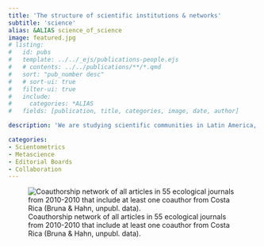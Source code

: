 ```yaml
---
title: 'The structure of scientific institutions & networks'
subtitle: 'science'
alias: &ALIAS science_of_science
image: featured.jpg
# listing:
#   id: pubs
#   template: ../../_ejs/publications-people.ejs 
#   # contents: ../../publications/**/*.qmd
#   sort: "pub_number desc"
#   # sort-ui: true
#   filter-ui: true
#   include:
#     categories: *ALIAS
#   fields: [publication, title, categories, image, date, author]

description: 'We are studying scientific communities in Latin America, especially (a) factors that influence within- and between-country patterns of scientific productivity, (b) the role of international collaboration on the impact of scientists and their research, and (c) the structure of scientific institutions and networks.'

categories:
- Scientometrics
- Metascience
- Editorial Boards
- Collaboration
---
```



![Coauthorship network of all articles in 55 ecological journals from 2010-2010 that include at least one coauthor from Costa Rica (Bruna & Hahn, unpubl. data).](./featured.jpg)

  

